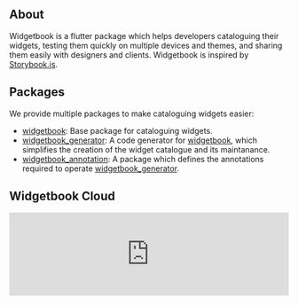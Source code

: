 ## About

Widgetbook is a flutter package which helps developers cataloguing their widgets, testing them quickly on multiple devices and themes, and sharing them easily with designers and clients. Widgetbook is inspired by [Storybook.js](https://storybook.js.org/).

## Packages

We provide multiple packages to make cataloguing widgets easier:

- [widgetbook](https://pub.dev/packages/widgetbook): Base package for cataloguing widgets.
- [widgetbook_generator](https://pub.dev/packages/widgetbook_generator): A code generator for [widgetbook](https://pub.dev/packages/widgetbook), which simplifies the creation of the widget catalogue and its maintanance.
- [widgetbook_annotation](https://pub.dev/packages/widgetbook_annotation): A package which defines the annotations required to operate [widgetbook_generator](https://pub.dev/packages/widgetbook_generator).

## Widgetbook Cloud

<iframe src="https://demo.widgetbook.io/#/" title="Widgetbook Demo" frameborder="0" width="100%"></iframe>